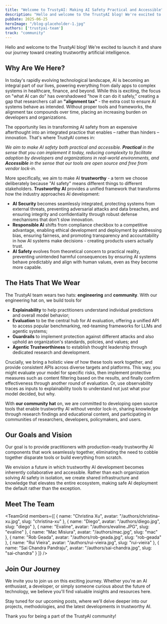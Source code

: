 ```yaml
---
title: "Welcome to TrustyAI: Making AI Safety Practical and Accessible"
description: "Hello and welcome to the TrustyAI blog! We're excited to launch it and share our journey toward creating trustworthy artificial intelligence."
pubDate: 2025-06-25
heroImage: "/blog-placeholder-1.jpg"
authors: ['trustyai-team']
track: "community"
---
```



Hello and welcome to the TrustyAI blog! We're excited to launch it and share our journey toward creating trustworthy artificial intelligence.

## **Why Are We Here?**

In today's rapidly evolving technological landscape, AI is becoming an integral part of our lives, powering everything from daily apps to complex systems in healthcare, finance, and beyond. While this is exciting, the focus on "what AI can do" has overshadowed "how it can do it safely," creating a gap that researchers call an **"alignment tax"** - the extra cost to ensure AI systems behave as intended. Without proper tools and frameworks, the alignment tax compounds over time, placing an increasing burden on developers and organizations.

The opportunity lies in transforming AI safety from an expensive afterthought into an integrated practice that enables – rather than hinders – innovation. That's where TrustyAI comes in:

_We aim to make AI safety both practical and accessible. **Practical** in the sense that you can implement it today, reducing complexity to facilitate adoption by developers and organizations in real-world environments, and **Accessible** in the sense that our tools are open source and free from vendor lock-in._

More specifically, we aim to make AI **trustworthy** - a term we choose deliberately because "AI safety" means different things to different stakeholders. **Trustworthy** **AI** provides a unified framework that transforms how the industry approaches AI development:

- **AI Security** becomes seamlessly integrated, protecting systems from external threats, preventing adversarial attacks and data breaches, and ensuring integrity and confidentiality through robust defense mechanisms that don't slow innovation.
- **Responsible AI** shifts from compliance checkbox to a competitive advantage, enabling ethical development and deployment by addressing bias, ensuring fairness, and promoting transparency and accountability in how AI systems make decisions - creating products users actually trust.
- **AI Safety** evolves from theoretical concern to practical reality, preventing unintended harmful consequences by ensuring AI systems behave predictably and align with human values, even as they become more capable.

## **The Hats That We Wear**

The TrustyAI team wears two hats: **engineering** and **community**. With our engineering hat on, we build tools for

- **Explainability** to help practitioners understand individual predictions and overall model behavior;
- **Evaluation** to be the central hub for AI evaluation, offering a unified API to access popular benchmarking, red-teaming frameworks for LLMs and agentic systems;
- **Guardrails** to implement protection against different attacks and also uphold an organization's standards, policies, and values; and
- **Agentic Trustworthiness** to establish thought leadership through dedicated research and development.

Crucially, we bring a holistic view of how these tools work together, and provide consistent APIs across diverse targets and platforms. This way, you might evaluate your model for specific risks, then implement protective measures such as content filtering based on the results, and finally confirm effectiveness through another round of evaluation. Or, use observability traces as inputs to explainability tools to understand not just what your model decided, but why.

With **our community hat** on, we are committed to developing open source tools that enable trustworthy AI without vendor lock-in, sharing knowledge through research findings and educational content, and participating in communities of researchers, developers, policymakers, and users.

## **Our Goals and Vision**

Our goal is to provide practitioners with production-ready trustworthy AI components that work seamlessly together, eliminating the need to cobble together disparate tools or build everything from scratch.

We envision a future in which trustworthy AI development becomes inherently collaborative and accessible. Rather than each organization solving AI safety in isolation, we create shared infrastructure and knowledge that elevates the entire ecosystem, making safe AI deployment the default rather than the exception.

## **Meet The Team**

<TeamGrid members={[
	{
		name: "Christina Xu",
		avatar: "/authors/christina-xu.jpg",
		slug: "christina-xu"
	},
	{
		name: "Diego",
		avatar: "/authors/diego.jpg",
		slug: "diego"
	},
	{
		name: "Evaline",
		avatar: "/authors/evaline.JPG",
		slug: "evaline"
	},
	{
		name: "Mac Misiura",
		avatar: "/authors/mac.jpg",
		slug: "mac"
	},
	{
		name: "Rob Geada",
		avatar: "/authors/rob-geada.jpg",
		slug: "rob-geada"
	},
	{
		name: "Rui Vieira",
		avatar: "/authors/rui-vieira.jpg",
		slug: "rui-vieira"
	},
	{
		name: "Sai Chandra Pandraju",
		avatar: "/authors/sai-chandra.jpg",
		slug: "sai-chandra"
	}
]} />

## **Join Our Journey**

We invite you to join us on this exciting journey. Whether you're an AI enthusiast, a developer, or simply someone curious about the future of technology, we believe you'll find valuable insights and resources here.

Stay tuned for our upcoming posts, where we'll delve deeper into our projects, methodologies, and the latest developments in trustworthy AI.

Thank you for being a part of the TrustyAI community!

